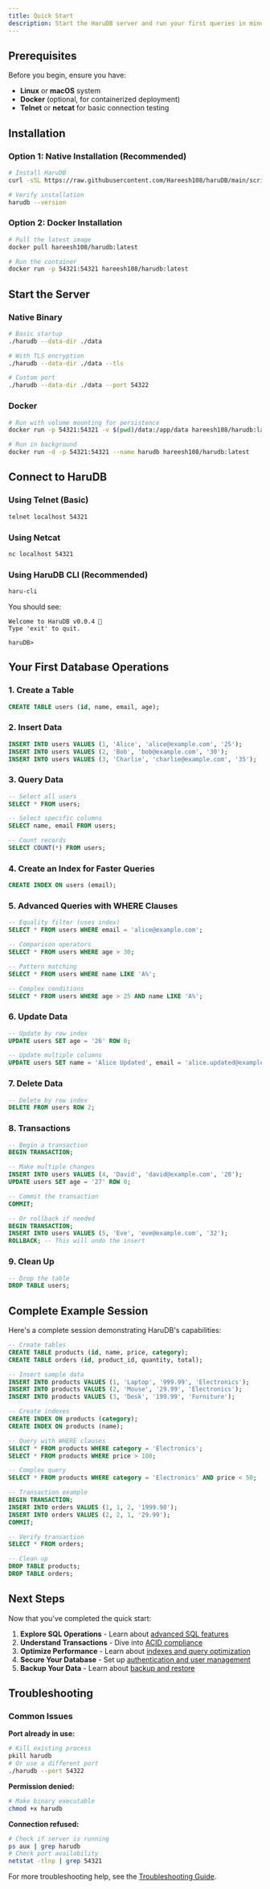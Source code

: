 ```yaml
---
title: Quick Start
description: Start the HaruDB server and run your first queries in minutes.
---
```


## Prerequisites

Before you begin, ensure you have:
- **Linux** or **macOS** system
- **Docker** (optional, for containerized deployment)
- **Telnet** or **netcat** for basic connection testing

## Installation

### Option 1: Native Installation (Recommended)

```bash
# Install HaruDB
curl -sSL https://raw.githubusercontent.com/Hareesh108/haruDB/main/scripts/install-harudb.sh | bash

# Verify installation
harudb --version
```

### Option 2: Docker Installation

```bash
# Pull the latest image
docker pull hareesh108/harudb:latest

# Run the container
docker run -p 54321:54321 hareesh108/harudb:latest
```

## Start the Server

### Native Binary

```bash
# Basic startup
./harudb --data-dir ./data

# With TLS encryption
./harudb --data-dir ./data --tls

# Custom port
./harudb --data-dir ./data --port 54322
```

### Docker

```bash
# Run with volume mounting for persistence
docker run -p 54321:54321 -v $(pwd)/data:/app/data hareesh108/harudb:latest

# Run in background
docker run -d -p 54321:54321 --name harudb hareesh108/harudb:latest
```

## Connect to HaruDB

### Using Telnet (Basic)

```bash
telnet localhost 54321
```

### Using Netcat

```bash
nc localhost 54321
```

### Using HaruDB CLI (Recommended)

```bash
haru-cli
```

You should see:
```
Welcome to HaruDB v0.0.4 🎉
Type 'exit' to quit.

haruDB>
```

## Your First Database Operations

### 1. Create a Table

```sql
CREATE TABLE users (id, name, email, age);
```

### 2. Insert Data

```sql
INSERT INTO users VALUES (1, 'Alice', 'alice@example.com', '25');
INSERT INTO users VALUES (2, 'Bob', 'bob@example.com', '30');
INSERT INTO users VALUES (3, 'Charlie', 'charlie@example.com', '35');
```

### 3. Query Data

```sql
-- Select all users
SELECT * FROM users;

-- Select specific columns
SELECT name, email FROM users;

-- Count records
SELECT COUNT(*) FROM users;
```

### 4. Create an Index for Faster Queries

```sql
CREATE INDEX ON users (email);
```

### 5. Advanced Queries with WHERE Clauses

```sql
-- Equality filter (uses index)
SELECT * FROM users WHERE email = 'alice@example.com';

-- Comparison operators
SELECT * FROM users WHERE age > 30;

-- Pattern matching
SELECT * FROM users WHERE name LIKE 'A%';

-- Complex conditions
SELECT * FROM users WHERE age > 25 AND name LIKE 'A%';
```

### 6. Update Data

```sql
-- Update by row index
UPDATE users SET age = '26' ROW 0;

-- Update multiple columns
UPDATE users SET name = 'Alice Updated', email = 'alice.updated@example.com' ROW 0;
```

### 7. Delete Data

```sql
-- Delete by row index
DELETE FROM users ROW 2;
```

### 8. Transactions

```sql
-- Begin a transaction
BEGIN TRANSACTION;

-- Make multiple changes
INSERT INTO users VALUES (4, 'David', 'david@example.com', '28');
UPDATE users SET age = '27' ROW 0;

-- Commit the transaction
COMMIT;

-- Or rollback if needed
BEGIN TRANSACTION;
INSERT INTO users VALUES (5, 'Eve', 'eve@example.com', '32');
ROLLBACK; -- This will undo the insert
```

### 9. Clean Up

```sql
-- Drop the table
DROP TABLE users;
```

## Complete Example Session

Here's a complete session demonstrating HaruDB's capabilities:

```sql
-- Create tables
CREATE TABLE products (id, name, price, category);
CREATE TABLE orders (id, product_id, quantity, total);

-- Insert sample data
INSERT INTO products VALUES (1, 'Laptop', '999.99', 'Electronics');
INSERT INTO products VALUES (2, 'Mouse', '29.99', 'Electronics');
INSERT INTO products VALUES (3, 'Desk', '199.99', 'Furniture');

-- Create indexes
CREATE INDEX ON products (category);
CREATE INDEX ON products (name);

-- Query with WHERE clauses
SELECT * FROM products WHERE category = 'Electronics';
SELECT * FROM products WHERE price > 100;

-- Complex query
SELECT * FROM products WHERE category = 'Electronics' AND price < 50;

-- Transaction example
BEGIN TRANSACTION;
INSERT INTO orders VALUES (1, 1, 2, '1999.98');
INSERT INTO orders VALUES (2, 2, 1, '29.99');
COMMIT;

-- Verify transaction
SELECT * FROM orders;

-- Clean up
DROP TABLE products;
DROP TABLE orders;
```

## Next Steps

Now that you've completed the quick start:

1. **Explore SQL Operations** - Learn about [advanced SQL features](/guides/sql-operations/)
2. **Understand Transactions** - Dive into [ACID compliance](/guides/transactions/)
3. **Optimize Performance** - Learn about [indexes and query optimization](/guides/indexes/)
4. **Secure Your Database** - Set up [authentication and user management](/guides/authentication/)
5. **Backup Your Data** - Learn about [backup and restore](/guides/backup-restore/)

## Troubleshooting

### Common Issues

**Port already in use:**
```bash
# Kill existing process
pkill harudb
# Or use a different port
./harudb --port 54322
```

**Permission denied:**
```bash
# Make binary executable
chmod +x harudb
```

**Connection refused:**
```bash
# Check if server is running
ps aux | grep harudb
# Check port availability
netstat -tlnp | grep 54321
```

For more troubleshooting help, see the [Troubleshooting Guide](/guides/troubleshooting/).
